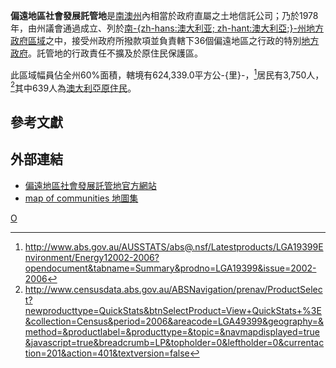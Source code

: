 {{Infobox Australian Place | type = lga 
| name     = 偏遠地區社會發展託管地
| state    = 南澳州
| image    = Australia-Map-SA-LGA-Regions.png<!--Outback Areas Community Development Trust.PNG-->
| caption  = 偏遠地區社會發展託管地於[[南澳大利亞州|南-{澳大利亞}-州]]轄境圖（白區）
| pop      = 3,750（2006年人口調查）
| density  = 0.006
| area     = 624339.0
| est      = 1978
| seat     = [[奥古斯塔港|奥古斯塔港]]
| mayor    = Bill McIntosh
| region   = 南澳偏遠地區
| logo     = <!-- 檔案不存在 Logo oacdt med.png -->
| logosize = 219
| url      = http://www.oacdt.sa.gov.au/
| stategov = Giles、Stuart、Flinders
| fedgov   = Grey
}}
'''偏遠地區社會發展託管地'''是[[南澳大利亞州|南澳州]]內相當於政府直屬之土地信託公司；乃於1978年，由州議會通過成立、列於[[南澳大利亞州地方政府區域|南-{zh-hans:澳大利亚; zh-hant:澳大利亞;}-州地方政府區域]]之中，接受州政府所撥款項並負責轄下36個偏遠地區之行政的特別[[地方政府區域|地方政府]]。託管地的行政責任不擴及於原住民保護區。

此區域幅員佔全州60%面積，轄境有624,339.0平方公-{里}-，<ref>http://www.abs.gov.au/AUSSTATS/abs@.nsf/Latestproducts/LGA19399Environment/Energy12002-2006?opendocument&tabname=Summary&prodno=LGA19399&issue=2002-2006{{dead link|date=2018年2月 |bot=InternetArchiveBot |fix-attempted=yes }}</ref>居民有3,750人，<ref>http://www.censusdata.abs.gov.au/ABSNavigation/prenav/ProductSelect?newproducttype=QuickStats&btnSelectProduct=View+QuickStats+%3E&collection=Census&period=2006&areacode=LGA49399&geography=&method=&productlabel=&producttype=&topic=&navmapdisplayed=true&javascript=true&breadcrumb=LP&topholder=0&leftholder=0&currentaction=201&action=401&textversion=false</ref>其中639人為[[澳大利亞原住民|澳大利亞原住民]]。

==參考文獻==
{{Reflist}}

==外部連結==
*[https://web.archive.org/web/20100619143229/http://www.oacdt.sa.gov.au/ 偏遠地區社會發展託管地官方網站]
*[https://web.archive.org/web/20100621032154/http://www.oacdt.sa.gov.au/communities/map_of_communities map of communities 地圖集]

[[Category:南澳大利亞州|O]]